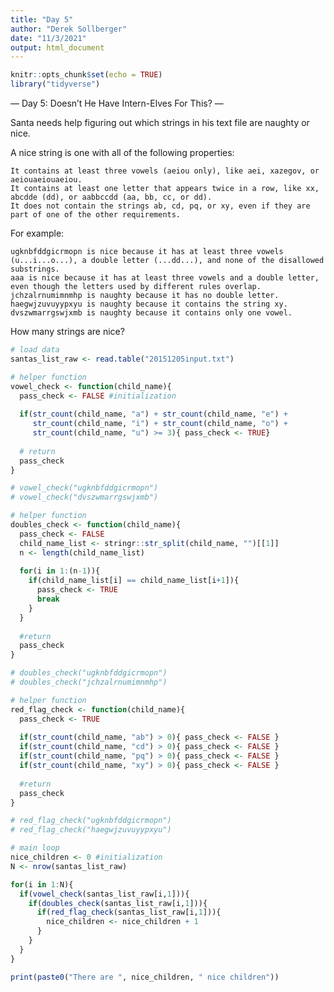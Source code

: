 ```yaml
---
title: "Day 5"
author: "Derek Sollberger"
date: "11/3/2021"
output: html_document
---
```


```r
knitr::opts_chunk$set(echo = TRUE)
library("tidyverse")
```

--- Day 5: Doesn't He Have Intern-Elves For This? ---

Santa needs help figuring out which strings in his text file are naughty or nice.

A nice string is one with all of the following properties:

    It contains at least three vowels (aeiou only), like aei, xazegov, or aeiouaeiouaeiou.
    It contains at least one letter that appears twice in a row, like xx, abcdde (dd), or aabbccdd (aa, bb, cc, or dd).
    It does not contain the strings ab, cd, pq, or xy, even if they are part of one of the other requirements.

For example:

    ugknbfddgicrmopn is nice because it has at least three vowels (u...i...o...), a double letter (...dd...), and none of the disallowed substrings.
    aaa is nice because it has at least three vowels and a double letter, even though the letters used by different rules overlap.
    jchzalrnumimnmhp is naughty because it has no double letter.
    haegwjzuvuyypxyu is naughty because it contains the string xy.
    dvszwmarrgswjxmb is naughty because it contains only one vowel.

How many strings are nice?

```r
# load data
santas_list_raw <- read.table("20151205input.txt")
```

```r
# helper function
vowel_check <- function(child_name){
  pass_check <- FALSE #initialization
  
  if(str_count(child_name, "a") + str_count(child_name, "e") + 
     str_count(child_name, "i") + str_count(child_name, "o") + 
     str_count(child_name, "u") >= 3){ pass_check <- TRUE}
  
  # return
  pass_check
}

# vowel_check("ugknbfddgicrmopn")
# vowel_check("dvszwmarrgswjxmb")
```

```r
# helper function
doubles_check <- function(child_name){
  pass_check <- FALSE
  child_name_list <- stringr::str_split(child_name, "")[[1]]
  n <- length(child_name_list)
  
  for(i in 1:(n-1)){
    if(child_name_list[i] == child_name_list[i+1]){
      pass_check <- TRUE
      break
    }
  }
  
  #return
  pass_check
}

# doubles_check("ugknbfddgicrmopn")
# doubles_check("jchzalrnumimnmhp")
```

```r
# helper function
red_flag_check <- function(child_name){
  pass_check <- TRUE
  
  if(str_count(child_name, "ab") > 0){ pass_check <- FALSE }
  if(str_count(child_name, "cd") > 0){ pass_check <- FALSE }
  if(str_count(child_name, "pq") > 0){ pass_check <- FALSE }
  if(str_count(child_name, "xy") > 0){ pass_check <- FALSE }
  
  #return
  pass_check
}

# red_flag_check("ugknbfddgicrmopn")
# red_flag_check("haegwjzuvuyypxyu")
```

```r
# main loop
nice_children <- 0 #initialization
N <- nrow(santas_list_raw)

for(i in 1:N){
  if(vowel_check(santas_list_raw[i,1])){
    if(doubles_check(santas_list_raw[i,1])){
      if(red_flag_check(santas_list_raw[i,1])){
        nice_children <- nice_children + 1
      }
    }
  }
}

print(paste0("There are ", nice_children, " nice children"))
```

